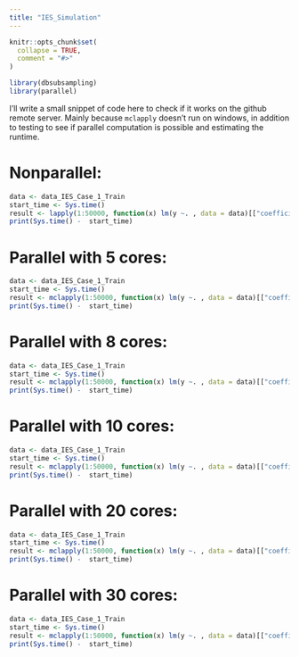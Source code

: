 ```yaml
---
title: "IES_Simulation"
---
```


```r
knitr::opts_chunk$set(
  collapse = TRUE,
  comment = "#>"
)
```

```r
library(dbsubsampling)
library(parallel)
```

I'll write a small snippet of code here to check if it works on the github remote server. Mainly because `mclapply` doesn't run on windows, in addition to testing to see if parallel computation is possible and estimating the runtime.

# Nonparallel:
```r
data <- data_IES_Case_1_Train
start_time <- Sys.time()
result <- lapply(1:50000, function(x) lm(y ~. , data = data)[["coefficients"]][1])
print(Sys.time() -  start_time)
```

# Parallel with 5 cores:
```r
data <- data_IES_Case_1_Train
start_time <- Sys.time()
result <- mclapply(1:50000, function(x) lm(y ~. , data = data)[["coefficients"]][1], mc.cores = 5)
print(Sys.time() -  start_time)
```

# Parallel with 8 cores:
```r
data <- data_IES_Case_1_Train
start_time <- Sys.time()
result <- mclapply(1:50000, function(x) lm(y ~. , data = data)[["coefficients"]][1], mc.cores = 8)
print(Sys.time() -  start_time)
```

# Parallel with 10 cores:
```r
data <- data_IES_Case_1_Train
start_time <- Sys.time()
result <- mclapply(1:50000, function(x) lm(y ~. , data = data)[["coefficients"]][1], mc.cores = 10)
print(Sys.time() -  start_time)
```

# Parallel with 20 cores:
```r
data <- data_IES_Case_1_Train
start_time <- Sys.time()
result <- mclapply(1:50000, function(x) lm(y ~. , data = data)[["coefficients"]][1], mc.cores = 20)
print(Sys.time() -  start_time)
```

# Parallel with 30 cores:
```r
data <- data_IES_Case_1_Train
start_time <- Sys.time()
result <- mclapply(1:50000, function(x) lm(y ~. , data = data)[["coefficients"]][1], mc.cores = 30)
print(Sys.time() -  start_time)
```
